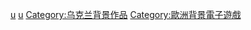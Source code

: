 [[Category:各国背景电子游戏|u]]
[[Category:欧洲各国背景电子游戏|u]]
[[Category:乌克兰背景作品|Category:乌克兰背景作品]]
[[Category:歐洲背景電子遊戲|Category:歐洲背景電子遊戲]]